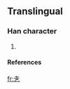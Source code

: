 ==Translingual==

===Han character===
{{Han char|rn=5|rad=乙|as=03|sn=4|four=|canj=土弓 (GN)}}

# {{defn|Han}}

====References====
{{Han ref|kx=0084.071|dkj=|dj=|hdz=|uh=340B|ud=13323|bh=|bd=}}

[[fr:㐋]]